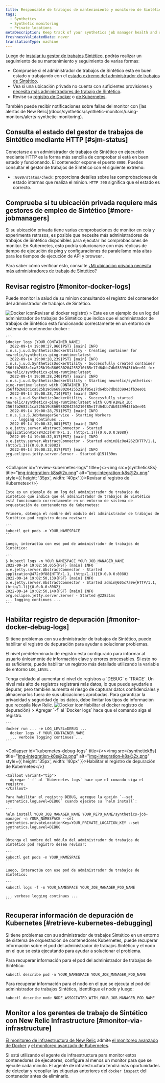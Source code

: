 ```yaml
---
title: Responsable de trabajos de mantenimiento y monitoreo de Sintético
tags:
  - Synthetics
  - Synthetic monitoring
  - Private locations
metaDescription: Keep track of your synthetics job manager health and status.
freshnessValidatedDate: never
translationType: machine
---
```


Luego de [instalar tu gestor de trabajos Sintético](/docs/synthetics/synthetic-monitoring/private-locations/install-job-manager), podrás realizar un seguimiento de su mantenimiento y seguimiento de varias formas:

* Compruebe si el administrador de trabajos de Sintético está en buen estado y trabajando con el [estado extremo del administrador de trabajos de Sintético](#sjm-status).
* Vea si una ubicación privada no cuenta con suficientes provisiones y [necesita más administradores de trabajo de Sintético](#more-jobmanagers).
* Revise su [registro de Docker](#monitor-docker-logs) o [de Kubernetes](#monitor-docker-logs).

<Callout variant="tip">
  También puede recibir notificaciones sobre fallas del monitor con [las alertas de New Relic](/docs/synthetics/synthetic-monitors/using-monitors/alerts-synthetic-monitoring).
</Callout>

## Consulta el estado del gestor de trabajos de Sintético mediante HTTP [#sjm-status]

Conectarse a un administrador de trabajos de Sintético en ejecución mediante HTTP es la forma más sencilla de comprobar si está en buen estado y funcionando. El contenedor expone el puerto `8080`. Puedes consultar el gestor de trabajos de Sintético con el siguiente extremo:

* `:8080/status/check`: proporciona detalles sobre las comprobaciones de estado internas que realiza el minion. `HTTP 200` significa que el estado es correcto.

## Comprueba si tu ubicación privada requiere más gestores de empleo de Sintético [#more-jobmanagers]

Si su ubicación privada tiene varias comprobaciones de monitor en cola y experimenta retrasos, es posible que necesite más administradores de trabajos de Sintético disponibles para ejecutar las comprobaciones de monitor. En Kubernetes, esto podría solucionarse con más réplicas de tiempo de ejecución de ping y configuraciones de paralelismo más altas para los tiempos de ejecución de API y browser .

Para saber cómo verificar esto, consulte [¿Mi ubicación privada necesita más administradores de trabajo de Sintético?](/docs/synthetics/synthetic-monitoring/private-locations/monitor-private-locations/#more-minions)

## Revisar registro [#monitor-docker-logs]

Puede monitor la salud de su minion consultando el registro del contenedor del administrador de trabajos de Sintético.

<CollapserGroup>
  <Collapser
    id="review-docker-logs"
    title={<><img src={syntheticDocker} title="Docker icon" alt="Docker icon" style={{ height: '35px', width: '40px' }}>Revisar el docker registro</img></>}
  >
    Este es un ejemplo de un log del administrador de trabajos de Sintético que indica que el administrador de trabajos de Sintético está funcionando correctamente en un entorno de sistema de contenedor docker :

    ```
    $docker logs [YOUR_CONTAINER_NAME]
      2022-09-14 19:00:27,966{PST} [main] INFO  c.n.s.j.u.d.SyntheticsDockerUtility - Creating container for newrelic/synthetics-ping-runtime:latest
      2022-09-14 19:00:28,239{PST} [main] INFO  c.n.s.j.u.d.SyntheticsDockerUtility - Successfully created container 256ffb2683c1ca525b19d866980204255210f85e17d64bb7db0339943fb3ee01 for newrelic/synthetics-ping-runtime:latest
      2022-09-14 19:00:28,240{PST} [main] INFO  c.n.s.j.u.d.SyntheticsDockerUtility - Starting newrelic/synthetics-ping-runtime:latest with CONTAINER_ID: 256ffb2683c1ca525b19d866980204255210f85e17d64bb7db0339943fb3ee01
      2022-09-14 19:00:28,714{PST} [main] INFO  c.n.s.j.u.d.SyntheticsDockerUtility - Successfully started newrelic/synthetics-ping-runtime:latest with CONTAINER_ID: 256ffb2683c1ca525b19d866980204255210f85e17d64bb7db0339943fb3ee01
      2022-09-14 19:00:28,751{PST} [main] INFO  c.n.s.j.s.S.JobManagerService - Starting Workers
      ... logging continues ...
      2022-09-14 19:00:32,001{PST} [main] INFO  o.e.jetty.server.AbstractConnector - Started application@1c7843c3{HTTP/1.1, (http/1.1)}{0.0.0.0:8080}
      2022-09-14 19:00:32,017{PST} [main] INFO  o.e.jetty.server.AbstractConnector - Started admin@1c0e4262{HTTP/1.1, (http/1.1)}{0.0.0.0:8082}
      2022-09-14 19:00:32,017{PST} [main] INFO  org.eclipse.jetty.server.Server - Started @151139ms
    ```
  </Collapser>

  <Collapser
    id="review-kubernetes-logs"
    title={<><img src={synthetick8s} title="img-integration-k8s@2x.png" alt="img-integration-k8s@2x.png" style={{ height: '35px', width: '40px' }}>Revisar el registro de Kubernetes</img></>}
  >
    Este es un ejemplo de un log del administrador de trabajos de Sintético que indica que el administrador de trabajos de Sintético está funcionando correctamente en un entorno de sistema de orquestación de contenedores de Kubernetes:

    Primero, obtenga el nombre del módulo del administrador de trabajos de Sintético pod registro desea revisar:

    ```
    kubectl get pods -n YOUR_NAMESPACE
    ```

    Luego, interactúa con ese pod de administrador de trabajos de Sintético:

    ```
    $ kubectl logs -n YOUR_NAMESPACE YOUR_JOB_MANAGER_NAME
    2022-09-14 19:02:50,055{PST} [main] INFO  o.e.jetty.server.AbstractConnector - Started application@472c9f88{HTTP/1.1, (http/1.1)}{0.0.0.0:8080}
    2022-09-14 19:02:50,139{PST} [main] INFO  o.e.jetty.server.AbstractConnector - Started admin@605c7a9e{HTTP/1.1, (http/1.1)}{0.0.0.0:8082}
    2022-09-14 19:02:50,140{PST} [main] INFO  org.eclipse.jetty.server.Server - Started @22831ms
    ... logging continues ...
    ```
  </Collapser>
</CollapserGroup>

## Habilitar registro de depuración [#monitor-docker-debug-logs]

Si tiene problemas con su administrador de trabajos de Sintético, puede habilitar el registro de depuración para ayudar a solucionar problemas.

El nivel predeterminado de registro está configurado para informar al usuario únicamente de información clave y errores procesables. Si esto no es suficiente, puede habilitar un registro más detallado utilizando la variable de entorno `LOG_LEVEL` .

<Callout variant="important">
  Tenga cuidado al aumentar el nivel de registros a `DEBUG` o `TRACE`. Un nivel más alto de registros registrará más datos, lo que puede ayudarle a depurar, pero también aumenta el riesgo de capturar datos confidenciales y almacenarlos fuera de sus ubicaciones aprobadas. Para garantizar la privacidad y seguridad de los datos, debe limitar los tipos de información que recopila New Relic.
</Callout>

<CollapserGroup>
  <Collapser
    id="docker-debug-logs"
    title={<><img src={syntheticDocker} title="Docker icon" alt="Docker icon" style={{ height: '35px', width: '40px' }}>Habilitar el docker registro de depuración</img></>}
  >
    <Callout variant="tip">
      Agregar `-f` al `Docker logs` hace que el comando siga el registro.
    </Callout>

    ```
    docker run ... -e LOG_LEVEL=DEBUG ...
      docker logs -f YOUR_CONTAINER_NAME
      ... verbose logging continues ...
    ```
  </Collapser>

  <Collapser
    id="kubernetes-debug-logs"
    title={<><img src={synthetick8s} title="img-integration-k8s@2x.png" alt="img-integration-k8s@2x.png" style={{ height: '35px', width: '40px' }}>Habilitar el registro de depuración de Kubernetes</img></>}
  >
    <Callout variant="tip">
      Agregar `-f` al `Kubernetes logs` hace que el comando siga el registro.
    </Callout>

    Para habilitar el registro DEBUG, agregue la opción `--set synthetics.logLevel=DEBUG` cuando ejecute su `helm install`:

    ```
    helm install YOUR_JOB_MANAGER_NAME YOUR_REPO_NAME/synthetics-job-manager -n YOUR_NAMESPACE --set synthetics.privateLocationKey=YOUR_PRIVATE_LOCATION_KEY --set synthetics.logLevel=DEBUG
    ```

    Obtenga el nombre del módulo del administrador de trabajos de Sintético pod registro desea revisar:

    ```
    kubectl get pods -n YOUR_NAMESPACE
    ```

    Luego, interactúa con ese pod de administrador de trabajos de Sintético:

    ```
    kubectl logs -f -n YOUR_NAMESPACE YOUR_JOB_MANAGER_POD_NAME

    ... verbose logging continues ...
    ```
  </Collapser>
</CollapserGroup>

## Recuperar información de depuración de Kubernetes [#retrieve-kubernetes-debugging]

Si tiene problemas con su administrador de trabajos Sintético en un entorno de sistema de orquestación de contenedores Kubernetes, puede recuperar información sobre el pod del administrador de trabajos Sintético y el nodo en el que se está ejecutando para ayudar a solucionar el problema.

Para recuperar información para el pod del administrador de trabajos de Sintético:

```
kubectl describe pod -n YOUR_NAMESPACE YOUR_JOB_MANAGER_POD_NAME
```

Para recuperar información para el nodo en el que se ejecuta el pod del administrador de trabajos Sintético, identifique el nodo y luego:

```
kubectl describe node NODE_ASSOCIATED_WITH_YOUR_JOB_MANAGER_POD_NAME
```

## Monitor a los gerentes de trabajo de Sintético con New Relic Infrastructure [#monitor-via-infrastructure]

[El monitoreo de infraestructura de New Relic](/docs/infrastructure) admite [el monitoreo avanzado de Docker](/docs/infrastructure/new-relic-infrastructure/data-instrumentation/docker-instrumentation-infrastructure) y [el monitoreo avanzado de Kubernetes](/docs/integrations/kubernetes-integration/get-started/introduction-kubernetes-integration).

Si está utilizando el agente de infraestructura para monitor estos contenedores de ejecutores, configure al menos un monitor para que se ejecute cada minuto. El agente de infraestructura tendrá más oportunidades de detectar y recopilar las etiquetas anteriores del `docker inspect` del contenedor antes de eliminarlo.
